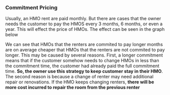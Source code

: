 ### Commitment Pricing
<p>Usually, an HMO rent are paid monthly. But there are cases that the owner needs the customer to pay  the HMOS every 3 months, 6 months, or even a year. This will effect the price of HMOs. The effect can be seen in the graph below</p>
<p> We can see that HMOs that the renters are commited to pay longer months are on average cheaper that HMOs that the renters are not commited to pay longer. This may be caused by several reasons. First, a longer commitment means that if the customer somehow needs to change HMOs in less than the commitment time, the customer had already paid the full commitment time. <b>So, the owner use this strategy to keep customer stay in their HMO</b>. The second reason is because a change of renter may need additional repair or renovations. If the HMO keeps changing renters, <b>there will be more cost incurred to repair the room from the previous renter</b></p>